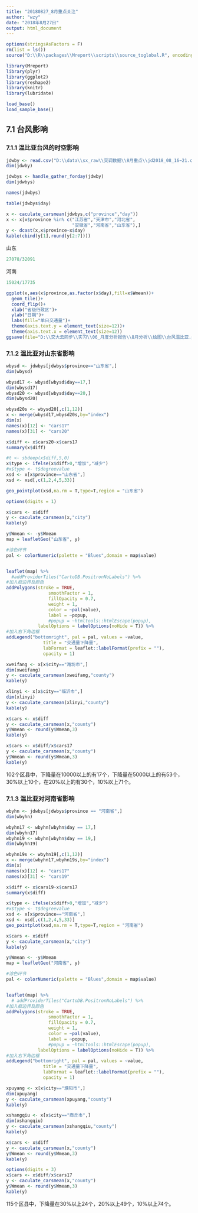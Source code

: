 ```yaml
---
title: "20180827_8月重点关注"
author: "wzy"
date: "2018年8月27日"
output: html_document
---
```


```r
options(stringsAsFactors = F)
rm(list = ls())
source("D:\\R\\packages\\Mreport\\scripts\\source_toglobal.R", encoding = "utf-8")
```

```r
library(Mreport)
library(plyr)
library(ggplot2)
library(reshape2)
library(knitr)
library(lubridate)
```

```r
load_base()
load_sample_base()
```

## 7.1 台风影响

### 7.1.1 温比亚台风的时空影响

```r
jdwby <- read.csv("D:\\data\\sx_raw\\交调数据\\8月重点\\jd2018_08_16~21.csv",stringsAsFactors=F)
dim(jdwby)
```

```r
jdwbys <- handle_gather_forday(jdwby)
dim(jdwbys)
```

```r
names(jdwbys)
```

```r
table(jdwbys$day)
```

```r
x <- caculate_carsmean(jdwbys,c("province","day"))
x <- x[x$province %in% c("江苏省","天津市","河北省",
                         "安徽省","河南省","山东省"),]
y <- dcast(x,x$province~x$day)
kable(cbind(y[1],round(y[2:7])))
```

山东

```r
27078/32091
```

河南

```r
15024/17735
```


```r
ggplot(x,aes(x$province,as.factor(x$day),fill=x$Wmean))+
  geom_tile()+
  coord_flip()+
  xlab("省级行政区")+
  ylab("日期")+
  labs(fill="单日交通量")+
  theme(axis.text.y = element_text(size=12))+
  theme(axis.text.x = element_text(size=12))
ggsave(file="D:\\交大云同步\\实习\\06_月度分析报告\\8月分析\\绘图\\台风温比亚.png",dpi=600,height=4.5,width=9)
```

### 7.1.2 温比亚对山东省影响

```r
wbysd <- jdwbys[jdwbys$province=="山东省",]
dim(wbysd)
```

```r
wbysd17 <- wbysd[wbysd$day==17,]
dim(wbysd17)
wbysd20 <- wbysd[wbysd$day==20,]
dim(wbysd20)
```

```r
wbysd20s <- wbysd20[,c(1,12)]
x <- merge(wbysd17,wbysd20s,by="index")
dim(x)
names(x)[12] <- "cars17"
names(x)[31] <- "cars20"
```

```r
x$diff <- x$cars20-x$cars17
summary(x$diff)
```

```r
#t <- sbdeep(x$diff,5,0)
x$type <- ifelse(x$diff>0,"增加","减少")
#x$type <- t$degreevalue
xsd <- x[x$province=="山东省",]
xsd <- xsd[,c(1,2,4,5,33)]
```

```r
geo_pointplot(xsd,na.rm = T,type=T,region = "山东省")
```

```r
options(digits = 1)
```


```r
x$cars <- x$diff
y <- caculate_carsmean(x,"city")
kable(y)
```


```r
y$Wmean <- -y$Wmean
map = leafletGeo("山东省", y)

#涂色环节
pal <- colorNumeric(palette = "Blues",domain = map$value)


leaflet(map) %>% 
  #addProviderTiles("CartoDB.PositronNoLabels") %>%
#加入框边界及颜色
addPolygons(stroke = TRUE,
                smoothFactor = 1,
                fillOpacity = 0.7,
                weight = 1,
                color = ~pal(value),
                label = ~popup,
                #popup = ~htmltools::htmlEscape(popup),
            labelOptions = labelOptions(noHide = T)) %>%
#加入右下角边框
addLegend("bottomright", pal = pal, values = ~value,
              title = "交通量下降量",
              labFormat = leaflet::labelFormat(prefix = ""),
              opacity = 1)
```

```r
xweifang <- x[x$city=="潍坊市",]
dim(xweifang)
y <- caculate_carsmean(xweifang,"county")
kable(y)
```

```r
xlinyi <- x[x$city=="临沂市",]
dim(xlinyi)
y <- caculate_carsmean(xlinyi,"county")
kable(y)
```

```r
x$cars <- x$diff
y <- caculate_carsmean(x,"county")
y$Wmean <- round(y$Wmean,3)
kable(y)
```


```r
x$cars <- x$diff/x$cars17
y <- caculate_carsmean(x,"county")
y$Wmean <- round(y$Wmean,3)
kable(y)
```

102个区县中，下降量在10000以上的有17个，下降量在5000以上的有53个，30%以上10个，在20%以上的有30个，10%以上71个。

### 7.1.3 温比亚对河南省影响

```r
wbyhn <- jdwbys[jdwbys$province == "河南省",]
dim(wbyhn)
```

```r
wbyhn17 <- wbyhn[wbyhn$day == 17,]
dim(wbyhn17)
wbyhn19 <- wbyhn[wbyhn$day == 19,]
dim(wbyhn19)
```

```r
wbyhn19s <- wbyhn19[,c(1,12)]
x <- merge(wbyhn17,wbyhn19s,by="index")
dim(x)
names(x)[12] <- "cars17"
names(x)[31] <- "cars19"
```

```r
x$diff <- x$cars19-x$cars17
summary(x$diff)
```

```r
x$type <- ifelse(x$diff>0,"增加","减少")
#x$type <- t$degreevalue
xsd <- x[x$province=="河南省",]
xsd <- xsd[,c(1,2,4,5,33)]
geo_pointplot(xsd,na.rm = T,type=T,region = "河南省")
```

```r
x$cars <- x$diff
y <- caculate_carsmean(x,"city")
kable(y)
```

```r
y$Wmean <- -y$Wmean
map = leafletGeo("河南省", y)

#涂色环节
pal <- colorNumeric(palette = "Blues",domain = map$value)


leaflet(map) %>% 
  # addProviderTiles("CartoDB.PositronNoLabels") %>%
#加入框边界及颜色
addPolygons(stroke = TRUE,
                smoothFactor = 1,
                fillOpacity = 0.7,
                weight = 1,
                color = ~pal(value),
                label = ~popup,
                #popup = ~htmltools::htmlEscape(popup),
            labelOptions = labelOptions(noHide = T)) %>%
#加入右下角边框
addLegend("bottomright", pal = pal, values = ~value,
              title = "交通量下降量",
              labFormat = leaflet::labelFormat(prefix = ""),
              opacity = 1)
```

```r
xpuyang <- x[x$city=="濮阳市",]
dim(xpuyang)
y <- caculate_carsmean(xpuyang,"county")
kable(y)
```

```r
xshangqiu <- x[x$city=="商丘市",]
dim(xshangqiu)
y <- caculate_carsmean(xshangqiu,"county")
kable(y)
```

```r
x$cars <- x$diff
y <- caculate_carsmean(x,"county")
y$Wmean <- round(y$Wmean,3)
kable(y)
```

```r
options(digits = 3)
x$cars <- x$diff/x$cars17
y <- caculate_carsmean(x,"county")
y$Wmean <- round(y$Wmean,3)
kable(y)
```

115个区县中，下降量在30%以上24个，20%以上49个，10%以上74个。
